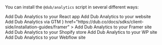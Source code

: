 You can install the `@dub/analytics` script in several different ways:

<CardGroup>
  <Card
    title="React"
    icon="react"
    href="https://dub.co/docs/sdks/client-side/installation-guides/react"
  >
    Add Dub Analytics to your React app
  </Card>
  <Card
    title="Manual installation"
    icon="browser"
    href="https://dub.co/docs/sdks/client-side/installation-guides/manual"
  >
    Add Dub Analytics to your website
  </Card>
  <Card
    title="Google Tag Manager"
    icon="google"
    href="https://dub.co/docs/sdks/client-side/installation-guides/google-tag-manager"
  >
    Add Dub Analytics via GTM
  </Card>
  <Card
    title="Framer"
    icon={
      <svg
        width="74"
        height="111"
        viewBox="0 0 74 111"
        fill="none"
        xmlns="http://www.w3.org/2000/svg"
        className="w-7 h-7"
      >
        <path d="M0 0H73.8374V36.9892H36.9187L0 0Z" fill="#eb5611" />
        <path d="M0 36.989H36.9187L73.8374 73.9796H0V36.989Z" fill="#eb5611" />
        <path d="M0 73.9797H36.9187V110.97L0 73.9797Z" fill="#eb5611" />
      </svg>
    }
    href="https://dub.co/docs/sdks/client-side/installation-guides/framer"
  >
    Add Dub Analytics to your Framer site
  </Card>
  <Card
    title="Shopify"
    icon="shopify"
    href="https://dub.co/docs/sdks/client-side/installation-guides/shopify"
  >
    Add Dub Analytics to your Shopify store
  </Card>
  <Card
    title="WordPress"
    icon="wordpress"
    href="https://dub.co/docs/sdks/client-side/installation-guides/wordpress"
  >
    Add Dub Analytics to your WP site
  </Card>
  <Card
    title="Webflow"
    icon="webflow"
    href="https://dub.co/docs/sdks/client-side/installation-guides/webflow"
  >
    Add Dub Analytics to your Webflow site
  </Card>
</CardGroup>
